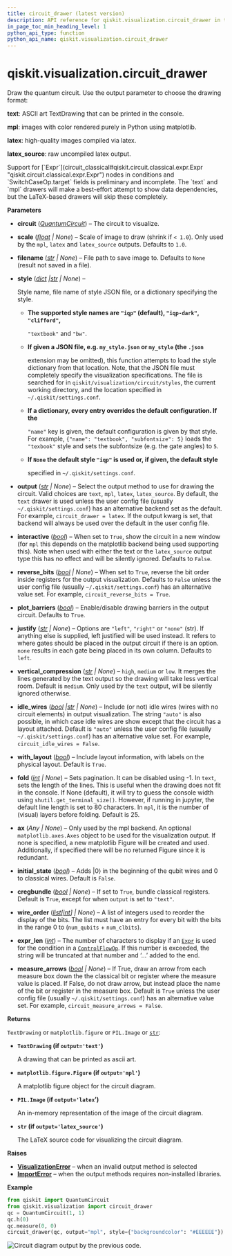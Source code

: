 ```yaml
---
title: circuit_drawer (latest version)
description: API reference for qiskit.visualization.circuit_drawer in the latest version of qiskit
in_page_toc_min_heading_level: 1
python_api_type: function
python_api_name: qiskit.visualization.circuit_drawer
---
```


<span id="qiskit-visualization-circuit-drawer" />

# qiskit.visualization.circuit\_drawer

<Function id="qiskit.visualization.circuit_drawer" isDedicatedPage={true} github="https://github.com/Qiskit/qiskit/tree/stable/2.2/qiskit/visualization/circuit/circuit_visualization.py#L56-L375" signature="qiskit.visualization.circuit_drawer(circuit, scale=None, filename=None, style=None, output=None, interactive=False, plot_barriers=True, reverse_bits=None, justify=None, vertical_compression='medium', idle_wires=None, with_layout=True, fold=None, ax=None, initial_state=False, cregbundle=None, wire_order=None, expr_len=30, measure_arrows=None)">
  Draw the quantum circuit. Use the output parameter to choose the drawing format:

  **text**: ASCII art TextDrawing that can be printed in the console.

  **mpl**: images with color rendered purely in Python using matplotlib.

  **latex**: high-quality images compiled via latex.

  **latex\_source**: raw uncompiled latex output.

  <Admonition title="Warning" type="caution">
    Support for [`Expr`](circuit_classical#qiskit.circuit.classical.expr.Expr "qiskit.circuit.classical.expr.Expr") nodes in conditions and `SwitchCaseOp.target` fields is preliminary and incomplete. The `text` and `mpl` drawers will make a best-effort attempt to show data dependencies, but the LaTeX-based drawers will skip these completely.
  </Admonition>

  **Parameters**

  *   **circuit** ([*QuantumCircuit*](qiskit.circuit.QuantumCircuit "qiskit.circuit.QuantumCircuit")) – The circuit to visualize.

  *   **scale** ([*float*](https://docs.python.org/3/library/functions.html#float "(in Python v3.13)") *| None*) – Scale of image to draw (shrink if `< 1.0`). Only used by the `mpl`, `latex` and `latex_source` outputs. Defaults to `1.0`.

  *   **filename** ([*str*](https://docs.python.org/3/library/stdtypes.html#str "(in Python v3.13)") *| None*) – File path to save image to. Defaults to `None` (result not saved in a file).

  *   **style** ([*dict*](https://docs.python.org/3/library/stdtypes.html#dict "(in Python v3.13)")  *|*[*str*](https://docs.python.org/3/library/stdtypes.html#str "(in Python v3.13)") *| None*) –

      Style name, file name of style JSON file, or a dictionary specifying the style.

      *   **The supported style names are `"iqp"` (default), `"iqp-dark"`, `"clifford"`,**

          `"textbook"` and `"bw"`.

      *   **If given a JSON file, e.g. `my_style.json` or `my_style` (the `.json`**

          extension may be omitted), this function attempts to load the style dictionary from that location. Note, that the JSON file must completely specify the visualization specifications. The file is searched for in `qiskit/visualization/circuit/styles`, the current working directory, and the location specified in `~/.qiskit/settings.conf`.

      *   **If a dictionary, every entry overrides the default configuration. If the**

          `"name"` key is given, the default configuration is given by that style. For example, `{"name": "textbook", "subfontsize": 5}` loads the `"texbook"` style and sets the subfontsize (e.g. the gate angles) to `5`.

      *   **If `None` the default style `"iqp"` is used or, if given, the default style**

          specified in `~/.qiskit/settings.conf`.

  *   **output** ([*str*](https://docs.python.org/3/library/stdtypes.html#str "(in Python v3.13)") *| None*) – Select the output method to use for drawing the circuit. Valid choices are `text`, `mpl`, `latex`, `latex_source`. By default, the `text` drawer is used unless the user config file (usually `~/.qiskit/settings.conf`) has an alternative backend set as the default. For example, `circuit_drawer = latex`. If the output kwarg is set, that backend will always be used over the default in the user config file.

  *   **interactive** ([*bool*](https://docs.python.org/3/library/functions.html#bool "(in Python v3.13)")) – When set to `True`, show the circuit in a new window (for `mpl` this depends on the matplotlib backend being used supporting this). Note when used with either the text or the `latex_source` output type this has no effect and will be silently ignored. Defaults to `False`.

  *   **reverse\_bits** ([*bool*](https://docs.python.org/3/library/functions.html#bool "(in Python v3.13)") *| None*) – When set to `True`, reverse the bit order inside registers for the output visualization. Defaults to `False` unless the user config file (usually `~/.qiskit/settings.conf`) has an alternative value set. For example, `circuit_reverse_bits = True`.

  *   **plot\_barriers** ([*bool*](https://docs.python.org/3/library/functions.html#bool "(in Python v3.13)")) – Enable/disable drawing barriers in the output circuit. Defaults to `True`.

  *   **justify** ([*str*](https://docs.python.org/3/library/stdtypes.html#str "(in Python v3.13)") *| None*) – Options are `"left"`, `"right"` or `"none"` (str). If anything else is supplied, left justified will be used instead. It refers to where gates should be placed in the output circuit if there is an option. `none` results in each gate being placed in its own column. Defaults to `left`.

  *   **vertical\_compression** ([*str*](https://docs.python.org/3/library/stdtypes.html#str "(in Python v3.13)") *| None*) – `high`, `medium` or `low`. It merges the lines generated by the text output so the drawing will take less vertical room. Default is `medium`. Only used by the `text` output, will be silently ignored otherwise.

  *   **idle\_wires** ([*bool*](https://docs.python.org/3/library/functions.html#bool "(in Python v3.13)")  *|*[*str*](https://docs.python.org/3/library/stdtypes.html#str "(in Python v3.13)") *| None*) – Include (or not) idle wires (wires with no circuit elements) in output visualization. The string `"auto"` is also possible, in which case idle wires are show except that the circuit has a layout attached. Default is `"auto"` unless the user config file (usually `~/.qiskit/settings.conf`) has an alternative value set. For example, `circuit_idle_wires = False`.

  *   **with\_layout** ([*bool*](https://docs.python.org/3/library/functions.html#bool "(in Python v3.13)")) – Include layout information, with labels on the physical layout. Default is `True`.

  *   **fold** ([*int*](https://docs.python.org/3/library/functions.html#int "(in Python v3.13)") *| None*) – Sets pagination. It can be disabled using -1. In `text`, sets the length of the lines. This is useful when the drawing does not fit in the console. If None (default), it will try to guess the console width using `shutil.get_terminal_size()`. However, if running in jupyter, the default line length is set to 80 characters. In `mpl`, it is the number of (visual) layers before folding. Default is 25.

  *   **ax** (*Any | None*) – Only used by the mpl backend. An optional `matplotlib.axes.Axes` object to be used for the visualization output. If none is specified, a new matplotlib Figure will be created and used. Additionally, if specified there will be no returned Figure since it is redundant.

  *   **initial\_state** ([*bool*](https://docs.python.org/3/library/functions.html#bool "(in Python v3.13)")) – Adds $|0\rangle$ in the beginning of the qubit wires and $0$ to classical wires. Default is `False`.

  *   **cregbundle** ([*bool*](https://docs.python.org/3/library/functions.html#bool "(in Python v3.13)") *| None*) – If set to `True`, bundle classical registers. Default is `True`, except for when `output` is set to `"text"`.

  *   **wire\_order** ([*list*](https://docs.python.org/3/library/stdtypes.html#list "(in Python v3.13)")*\[*[*int*](https://docs.python.org/3/library/functions.html#int "(in Python v3.13)")*] | None*) – A list of integers used to reorder the display of the bits. The list must have an entry for every bit with the bits in the range 0 to (`num_qubits` + `num_clbits`).

  *   **expr\_len** ([*int*](https://docs.python.org/3/library/functions.html#int "(in Python v3.13)")) – The number of characters to display if an [`Expr`](circuit_classical#qiskit.circuit.classical.expr.Expr "qiskit.circuit.classical.expr.Expr") is used for the condition in a [`ControlFlowOp`](qiskit.circuit.ControlFlowOp "qiskit.circuit.ControlFlowOp"). If this number is exceeded, the string will be truncated at that number and ‘…’ added to the end.

  *   **measure\_arrows** ([*bool*](https://docs.python.org/3/library/functions.html#bool "(in Python v3.13)") *| None*) – If True, draw an arrow from each measure box down the the classical bit or register where the measure value is placed. If False, do not draw arrow, but instead place the name of the bit or register in the measure box. Default is `True` unless the user config file (usually `~/.qiskit/settings.conf`) has an alternative value set. For example, `circuit_measure_arrows = False`.

  **Returns**

  `TextDrawing` or `matplotlib.figure` or `PIL.Image` or [`str`](https://docs.python.org/3/library/stdtypes.html#str "(in Python v3.13)"):

  *   **`TextDrawing` (if `output='text'`)**

      A drawing that can be printed as ascii art.

  *   **`matplotlib.figure.Figure` (if `output='mpl'`)**

      A matplotlib figure object for the circuit diagram.

  *   **`PIL.Image` (if `output='latex`’)**

      An in-memory representation of the image of the circuit diagram.

  *   **`str` (if `output='latex_source'`)**

      The LaTeX source code for visualizing the circuit diagram.

  **Raises**

  *   [**VisualizationError**](visualization#qiskit.visualization.VisualizationError "qiskit.visualization.VisualizationError") – when an invalid output method is selected
  *   [**ImportError**](https://docs.python.org/3/library/exceptions.html#ImportError "(in Python v3.13)") – when the output methods requires non-installed libraries.

  **Example**

  ```python
  from qiskit import QuantumCircuit
  from qiskit.visualization import circuit_drawer
  qc = QuantumCircuit(1, 1)
  qc.h(0)
  qc.measure(0, 0)
  circuit_drawer(qc, output="mpl", style={"backgroundcolor": "#EEEEEE"})
  ```

  ![Circuit diagram output by the previous code.](/docs/images/api/qiskit/qiskit-visualization-circuit_drawer-1.avif)
</Function>

